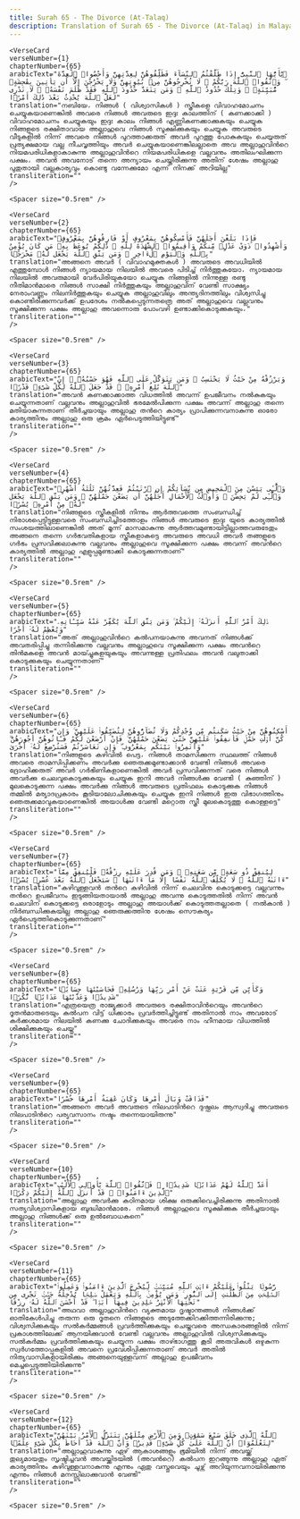 ```yaml
---
title: Surah 65 - The Divorce (At-Talaq)  
description: Translation of Surah 65 - The Divorce (At-Talaq) in Malayalam
---
```







    <VerseCard 
    verseNumber={1}
    chapterNumber={65}
    arabicText="يَٰٓأَيُّهَا ٱلنَّبِىُّ إِذَا طَلَّقْتُمُ ٱلنِّسَآءَ فَطَلِّقُوهُنَّ لِعِدَّتِهِنَّ وَأَحْصُوا۟ ٱلْعِدَّةَ ۖ وَٱتَّقُوا۟ ٱللَّهَ رَبَّكُمْ ۖ لَا تُخْرِجُوهُنَّ مِنۢ بُيُوتِهِنَّ وَلَا يَخْرُجْنَ إِلَّآ أَن يَأْتِينَ بِفَٰحِشَةٍۢ مُّبَيِّنَةٍۢ ۚ وَتِلْكَ حُدُودُ ٱللَّهِ ۚ وَمَن يَتَعَدَّ حُدُودَ ٱللَّهِ فَقَدْ ظَلَمَ نَفْسَهُۥ ۚ لَا تَدْرِى لَعَلَّ ٱللَّهَ يُحْدِثُ بَعْدَ ذَٰلِكَ أَمْرًۭا"
    translation="നബിയേ، നിങ്ങള്‍ ( വിശ്വാസികള്‍ ) സ്ത്രീകളെ വിവാഹമോചനം ചെയ്യുകയാണെങ്കില്‍ അവരെ നിങ്ങള്‍ അവരുടെ ഇദ്ദഃ കാലത്തിന്‌ ( കണക്കാക്കി ) വിവാഹമോചനം ചെയ്യുകയും ഇദ്ദഃ കാലം നിങ്ങള്‍ എണ്ണികണക്കാക്കുകയും ചെയ്യുക നിങ്ങളുടെ രക്ഷിതാവായ അല്ലാഹുവെ നിങ്ങള്‍ സൂക്ഷിക്കുകയും ചെയ്യുക അവരുടെ വീടുകളില്‍ നിന്ന്‌ അവരെ നിങ്ങള്‍ പുറത്താക്കരുത്‌ അവര്‍ പുറത്തു പോകുകയും ചെയ്യരുത്‌ പ്രത്യക്ഷമായ വല്ല നീചവൃത്തിയും അവര്‍ ചെയ്യുകയാണെങ്കിലല്ലാതെ അവ അല്ലാഹുവിന്‍റെ നിയമപരിധികളാകാകുന്നു അല്ലാഹുവിന്‍റെ നിയമപരിധികളെ വല്ലവനും അതിലംഘിക്കുന്ന പക്ഷം، അവന്‍ അവനോട്‌ തന്നെ അന്യായം ചെയ്തിരിക്കുന്നു അതിന്‌ ശേഷം അല്ലാഹു പുതുതായി വല്ലകാര്യവും കൊണ്ടു വന്നേക്കുമോ എന്ന്‌ നിനക്ക്‌ അറിയില്ല"
    transliteration=""
    />

    <Spacer size="0.5rem" />
                
    <VerseCard 
    verseNumber={2}
    chapterNumber={65}
    arabicText="فَإِذَا بَلَغْنَ أَجَلَهُنَّ فَأَمْسِكُوهُنَّ بِمَعْرُوفٍ أَوْ فَارِقُوهُنَّ بِمَعْرُوفٍۢ وَأَشْهِدُوا۟ ذَوَىْ عَدْلٍۢ مِّنكُمْ وَأَقِيمُوا۟ ٱلشَّهَٰدَةَ لِلَّهِ ۚ ذَٰلِكُمْ يُوعَظُ بِهِۦ مَن كَانَ يُؤْمِنُ بِٱللَّهِ وَٱلْيَوْمِ ٱلْءَاخِرِ ۚ وَمَن يَتَّقِ ٱللَّهَ يَجْعَل لَّهُۥ مَخْرَجًۭا"
    translation="അങ്ങനെ അവര്‍ ( വിവാഹമുക്തകള്‍ ) അവരുടെ അവധിയില്‍ എത്തുമ്പോള്‍ നിങ്ങള്‍ ന്യായമായ നിലയില്‍ അവരെ പിടിച്ച്‌ നിര്‍ത്തുകയോ، ന്യായമായ നിലയില്‍ അവരുമായി വേര്‍പിരിയുകയോ ചെയ്യുക നിങ്ങളില്‍ നിന്നുള്ള രണ്ടു നീതിമാന്‍മാരെ നിങ്ങള്‍ സാക്ഷി നിര്‍ത്തുകയും അല്ലാഹുവിന്‌ വേണ്ടി സാക്ഷ്യം നേരാംവണ്ണം നിലനിര്‍ത്തുകയും ചെയ്യുക അല്ലാഹുവിലും അന്ത്യദിനത്തിലും വിശ്വസിച്ചു കൊണ്ടിരിക്കുന്നവര്‍ക്ക്‌ ഉപദേശം നല്‍കപ്പെടുന്നതത്രെ അത്‌ അല്ലാഹുവെ വല്ലവനും സൂക്ഷിക്കുന്ന പക്ഷം അല്ലാഹു അവന്നൊരു പോംവഴി ഉണ്ടാക്കികൊടുക്കുകയും،"
    transliteration=""
    />

    <Spacer size="0.5rem" />
                
    <VerseCard 
    verseNumber={3}
    chapterNumber={65}
    arabicText="وَيَرْزُقْهُ مِنْ حَيْثُ لَا يَحْتَسِبُ ۚ وَمَن يَتَوَكَّلْ عَلَى ٱللَّهِ فَهُوَ حَسْبُهُۥٓ ۚ إِنَّ ٱللَّهَ بَٰلِغُ أَمْرِهِۦ ۚ قَدْ جَعَلَ ٱللَّهُ لِكُلِّ شَىْءٍۢ قَدْرًۭا"
    translation="അവന്‍ കണക്കാക്കാത്ത വിധത്തില്‍ അവന്ന്‌ ഉപജീവനം നല്‍കുകയും ചെയ്യുന്നതാണ്‌ വല്ലവനും അല്ലാഹുവില്‍ ഭരമേല്‍പിക്കുന്ന പക്ഷം അവന്ന്‌ അല്ലാഹു തന്നെ മതിയാകുന്നതാണ്‌ തീര്‍ച്ചയായും അല്ലാഹു തന്‍റെ കാര്യം പ്രാപിക്കുന്നവനാകുന്നു ഓരോ കാര്യത്തിനും അല്ലാഹു ഒരു ക്രമം ഏര്‍പെടുത്തിയിട്ടുണ്ട്‌"
    transliteration=""
    />

    <Spacer size="0.5rem" />
                
    <VerseCard 
    verseNumber={4}
    chapterNumber={65}
    arabicText="وَٱلَّٰٓـِٔى يَئِسْنَ مِنَ ٱلْمَحِيضِ مِن نِّسَآئِكُمْ إِنِ ٱرْتَبْتُمْ فَعِدَّتُهُنَّ ثَلَٰثَةُ أَشْهُرٍۢ وَٱلَّٰٓـِٔى لَمْ يَحِضْنَ ۚ وَأُو۟لَٰتُ ٱلْأَحْمَالِ أَجَلُهُنَّ أَن يَضَعْنَ حَمْلَهُنَّ ۚ وَمَن يَتَّقِ ٱللَّهَ يَجْعَل لَّهُۥ مِنْ أَمْرِهِۦ يُسْرًۭا"
    translation="നിങ്ങളുടെ സ്ത്രീകളില്‍ നിന്നും ആര്‍ത്തവത്തെ സംബന്ധിച്ച്‌ നിരാശപ്പെട്ടിട്ടുള്ളവരെ സംബന്ധിച്ചിടത്തോളം നിങ്ങള്‍ അവരുടെ ഇദ്ദഃ യുടെ കാര്യത്തില്‍ സംശയത്തിലാണെങ്കില്‍ അത്‌ മൂന്ന്‌ മാസമാകുന്നു ആര്‍ത്തവമുണ്ടായിട്ടില്ലാത്തവരുടേതും അങ്ങനെ തന്നെ ഗര്‍ഭവതികളായ സ്ത്രീകളാകട്ടെ അവരുടെ അവധി അവര്‍ തങ്ങളുടെ ഗര്‍ഭം പ്രസവിക്കലാകുന്നു വല്ലവനും അല്ലാഹുവെ സൂക്ഷിക്കുന്ന പക്ഷം അവന്ന്‌ അവന്‍റെ കാര്യത്തില്‍ അല്ലാഹു എളുപ്പമുണ്ടാക്കി കൊടുക്കുന്നതാണ്‌"
    transliteration=""
    />

    <Spacer size="0.5rem" />
                
    <VerseCard 
    verseNumber={5}
    chapterNumber={65}
    arabicText="ذَٰلِكَ أَمْرُ ٱللَّهِ أَنزَلَهُۥٓ إِلَيْكُمْ ۚ وَمَن يَتَّقِ ٱللَّهَ يُكَفِّرْ عَنْهُ سَيِّـَٔاتِهِۦ وَيُعْظِمْ لَهُۥٓ أَجْرًا"
    translation="അത്‌ അല്ലാഹുവിന്‍റെ കല്‍പനയാകുന്നു അവനത്‌ നിങ്ങള്‍ക്ക്‌ അവതരിപ്പിച്ചു തന്നിരിക്കുന്നു വല്ലവനും അല്ലാഹുവെ സൂക്ഷിക്കുന്ന പക്ഷം അവന്‍റെ തിന്‍മകളെ അവന്‍ മായ്ച്ചുകളയുകയും അവന്നുള്ള പ്രതിഫലം അവന്‍ വലുതാക്കി കൊടുക്കുകയും ചെയ്യുന്നതാണ്‌"
    transliteration=""
    />

    <Spacer size="0.5rem" />
                
    <VerseCard 
    verseNumber={6}
    chapterNumber={65}
    arabicText="أَسْكِنُوهُنَّ مِنْ حَيْثُ سَكَنتُم مِّن وُجْدِكُمْ وَلَا تُضَآرُّوهُنَّ لِتُضَيِّقُوا۟ عَلَيْهِنَّ ۚ وَإِن كُنَّ أُو۟لَٰتِ حَمْلٍۢ فَأَنفِقُوا۟ عَلَيْهِنَّ حَتَّىٰ يَضَعْنَ حَمْلَهُنَّ ۚ فَإِنْ أَرْضَعْنَ لَكُمْ فَـَٔاتُوهُنَّ أُجُورَهُنَّ ۖ وَأْتَمِرُوا۟ بَيْنَكُم بِمَعْرُوفٍۢ ۖ وَإِن تَعَاسَرْتُمْ فَسَتُرْضِعُ لَهُۥٓ أُخْرَىٰ"
    translation="നിങ്ങളുടെ കഴിവില്‍ പെട്ട، നിങ്ങള്‍ താമസിക്കുന്ന സ്ഥലത്ത്‌ നിങ്ങള്‍ അവരെ താമസിപ്പിക്കണം അവര്‍ക്കു ഞെരുക്കമുണ്ടാക്കാന്‍ വേണ്ടി നിങ്ങള്‍ അവരെ ദ്രോഹിക്കരുത്‌ അവര്‍ ഗര്‍ഭിണികളാണെങ്കില്‍ അവര്‍ പ്രസവിക്കുന്നത്‌ വരെ നിങ്ങള്‍ അവര്‍ക്കു ചെലവുകൊടുക്കുകയും ചെയ്യുക ഇനി അവര്‍ നിങ്ങള്‍ക്കു വേണ്ടി ( കുഞ്ഞിന്‌ ) മുലകൊടുക്കുന്ന പക്ഷം അവര്‍ക്കു നിങ്ങള്‍ അവരുടെ പ്രതിഫലം കൊടുക്കുക നിങ്ങള്‍ തമ്മില്‍ മര്യാദപ്രകാരം കൂടിയാലോചിക്കുകയും ചെയ്യുക ഇനി നിങ്ങള്‍ ഇരു വിഭാഗത്തിനും ഞെരുക്കമാവുകയാണെങ്കില്‍ അയാള്‍ക്കു വേണ്ടി മറ്റൊരു സ്ത്രീ മുലകൊടുത്തു കൊള്ളട്ടെ"
    transliteration=""
    />

    <Spacer size="0.5rem" />
                
    <VerseCard 
    verseNumber={7}
    chapterNumber={65}
    arabicText="لِيُنفِقْ ذُو سَعَةٍۢ مِّن سَعَتِهِۦ ۖ وَمَن قُدِرَ عَلَيْهِ رِزْقُهُۥ فَلْيُنفِقْ مِمَّآ ءَاتَىٰهُ ٱللَّهُ ۚ لَا يُكَلِّفُ ٱللَّهُ نَفْسًا إِلَّا مَآ ءَاتَىٰهَا ۚ سَيَجْعَلُ ٱللَّهُ بَعْدَ عُسْرٍۢ يُسْرًۭا"
    translation="കഴിവുള്ളവന്‍ തന്‍റെ കഴിവില്‍ നിന്ന്‌ ചെലവിനു കൊടുക്കട്ടെ വല്ലവന്നും തന്‍റെ ഉപജീവനം ഇടുങ്ങിയതായാല്‍ അല്ലാഹു അവന്നു കൊടുത്തതില്‍ നിന്ന്‌ അവന്‍ ചെലവിന്‌ കൊടുക്കട്ടെ ഒരാളോടും അല്ലാഹു അയാള്‍ക്ക്‌ കൊടുത്തതല്ലാതെ ( നല്‍കാന്‍ ) നിര്‍ബന്ധിക്കുകയില്ല അല്ലാഹു ഞെരുക്കത്തിനു ശേഷം സൌകര്യം ഏര്‍പെടുത്തികൊടുക്കുന്നതാണ്‌"
    transliteration=""
    />

    <Spacer size="0.5rem" />
                
    <VerseCard 
    verseNumber={8}
    chapterNumber={65}
    arabicText="وَكَأَيِّن مِّن قَرْيَةٍ عَتَتْ عَنْ أَمْرِ رَبِّهَا وَرُسُلِهِۦ فَحَاسَبْنَٰهَا حِسَابًۭا شَدِيدًۭا وَعَذَّبْنَٰهَا عَذَابًۭا نُّكْرًۭا"
    translation="എത്രയെത്ര രാജ്യക്കാര്‍ അവരുടെ രക്ഷിതാവിന്‍റെയും അവന്‍റെ ദൂതന്‍മാരുടെയും കല്‍പന വിട്ട്‌ ധിക്കാരം പ്രവര്‍ത്തിച്ചിട്ടുണ്ട്‌ അതിനാല്‍ നാം അവരോട്‌ കര്‍ക്കശമായ നിലയില്‍ കണക്കു ചോദിക്കുകയും അവരെ നാം ഹീനമായ വിധത്തില്‍ ശിക്ഷിക്കുകയും ചെയ്തു"
    transliteration=""
    />

    <Spacer size="0.5rem" />
                
    <VerseCard 
    verseNumber={9}
    chapterNumber={65}
    arabicText="فَذَاقَتْ وَبَالَ أَمْرِهَا وَكَانَ عَٰقِبَةُ أَمْرِهَا خُسْرًا"
    translation="അങ്ങനെ അവര്‍ അവരുടെ നിലപാടിന്‍റെ ദുഷ്ഫലം ആസ്വദിച്ചു അവരുടെ നിലപാടിന്‍റെ പര്യവസാനം നഷ്ടം തന്നെയായിരുന്നു"
    transliteration=""
    />

    <Spacer size="0.5rem" />
                
    <VerseCard 
    verseNumber={10}
    chapterNumber={65}
    arabicText="أَعَدَّ ٱللَّهُ لَهُمْ عَذَابًۭا شَدِيدًۭا ۖ فَٱتَّقُوا۟ ٱللَّهَ يَٰٓأُو۟لِى ٱلْأَلْبَٰبِ ٱلَّذِينَ ءَامَنُوا۟ ۚ قَدْ أَنزَلَ ٱللَّهُ إِلَيْكُمْ ذِكْرًۭا"
    translation="അല്ലാഹു അവര്‍ക്കു കഠിനമായ ശിക്ഷ ഒരുക്കിവെച്ചിരിക്കുന്നു അതിനാല്‍ സത്യവിശ്വാസികളായ ബുദ്ധിമാന്‍മാരേ، നിങ്ങള്‍ അല്ലാഹുവെ സൂക്ഷിക്കുക തീര്‍ച്ചയായും അല്ലാഹു നിങ്ങള്‍ക്ക്‌ ഒരു ഉല്‍ബോധകനെ"
    transliteration=""
    />

    <Spacer size="0.5rem" />
                
    <VerseCard 
    verseNumber={11}
    chapterNumber={65}
    arabicText="رَّسُولًۭا يَتْلُوا۟ عَلَيْكُمْ ءَايَٰتِ ٱللَّهِ مُبَيِّنَٰتٍۢ لِّيُخْرِجَ ٱلَّذِينَ ءَامَنُوا۟ وَعَمِلُوا۟ ٱلصَّٰلِحَٰتِ مِنَ ٱلظُّلُمَٰتِ إِلَى ٱلنُّورِ ۚ وَمَن يُؤْمِنۢ بِٱللَّهِ وَيَعْمَلْ صَٰلِحًۭا يُدْخِلْهُ جَنَّٰتٍۢ تَجْرِى مِن تَحْتِهَا ٱلْأَنْهَٰرُ خَٰلِدِينَ فِيهَآ أَبَدًۭا ۖ قَدْ أَحْسَنَ ٱللَّهُ لَهُۥ رِزْقًا"
    translation="അഥവാ അല്ലാഹുവിന്‍റെ വ്യക്തമായ ദൃഷ്ടാന്തങ്ങള്‍ നിങ്ങള്‍ക്ക്‌ ഓതികേള്‍പിച്ചു തരുന്ന ഒരു ദൂതനെ നിങ്ങളുടെ അടുത്തേക്കിറക്കിത്തന്നിരിക്കുന്നു; വിശ്വസിക്കുകയും സല്‍കര്‍മ്മങ്ങള്‍ പ്രവര്‍ത്തിക്കുകയും ചെയ്തവരെ അന്ധകാരങ്ങളില്‍ നിന്ന്‌ പ്രകാശത്തിലേക്ക്‌ ആനയിക്കുവാന്‍ വേണ്ടി വല്ലവനും അല്ലാഹുവില്‍ വിശ്വസിക്കുകയും സല്‍കര്‍മ്മം പ്രവര്‍ത്തിക്കുകയും ചെയ്യുന്ന പക്ഷം താഴ്ഭാഗത്തു കൂടി അരുവികള്‍ ഒഴുകുന്ന സ്വര്‍ഗത്തോപ്പുകളില്‍ അവനെ പ്രവേശിപ്പിക്കുന്നതാണ്‌ അവര്‍ അതില്‍ നിത്യവാസികളായിരിക്കും അങ്ങനെയുള്ളവന്ന്‌ അല്ലാഹു ഉപജീവനം മെച്ചപ്പെടുത്തിയിരിക്കുന്നു"
    transliteration=""
    />

    <Spacer size="0.5rem" />
                
    <VerseCard 
    verseNumber={12}
    chapterNumber={65}
    arabicText="ٱللَّهُ ٱلَّذِى خَلَقَ سَبْعَ سَمَٰوَٰتٍۢ وَمِنَ ٱلْأَرْضِ مِثْلَهُنَّ يَتَنَزَّلُ ٱلْأَمْرُ بَيْنَهُنَّ لِتَعْلَمُوٓا۟ أَنَّ ٱللَّهَ عَلَىٰ كُلِّ شَىْءٍۢ قَدِيرٌۭ وَأَنَّ ٱللَّهَ قَدْ أَحَاطَ بِكُلِّ شَىْءٍ عِلْمًۢا"
    translation="അല്ലാഹുവാകുന്നു ഏഴ്‌ ആകാശങ്ങളും ഭൂമിയില്‍ നിന്ന്‌ അവയ്ക്ക്‌ തുല്യമായതും സൃഷ്ടിച്ചവന്‍ അവയ്ക്കിടയില്‍ (അവന്‍റെ) കല്‍പന ഇറങ്ങുന്നു അല്ലാഹു ഏത്‌ കാര്യത്തിനും കഴിവുള്ളവനാകുന്നു എന്നും ഏതു വസ്തുവെയും ചൂഴ്ന്ന്‌ അറിയുന്നവനായിരിക്കുന്നു എന്നും നിങ്ങള്‍ മനസ്സിലാക്കുവാന്‍ വേണ്ടി"
    transliteration=""
    />

    <Spacer size="0.5rem" />
                